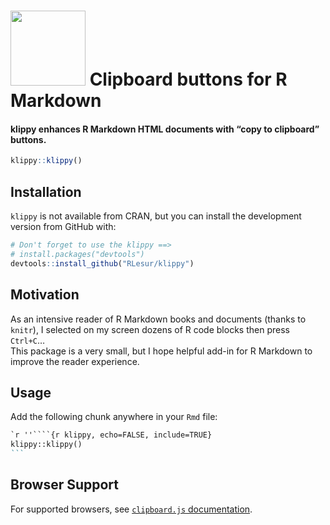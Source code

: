 #  <img src='./logo.png' height='120' /> Clipboard buttons for R Markdown

#### **klippy** enhances R Markdown HTML documents with **"copy to clipboard" buttons**.

```r
klippy::klippy()
```


## Installation

`klippy` is not available from CRAN, but you can install the development version from GitHub with:

```r
# Don't forget to use the klippy ==>
# install.packages("devtools")
devtools::install_github("RLesur/klippy")
```

## Motivation

As an intensive reader of R Markdown books and documents (thanks to `knitr`), I selected on my screen dozens of R code blocks then press `Ctrl+C`...  
This package is a very small, but I hope helpful add-in for R Markdown to improve the reader experience.

## Usage

Add the following chunk anywhere in your `Rmd` file:

````markdown
`r ''````{r klippy, echo=FALSE, include=TRUE}
klippy::klippy()
```
````

## Browser Support

For supported browsers, see [`clipboard.js` documentation](https://clipboardjs.com/#browser-support).


